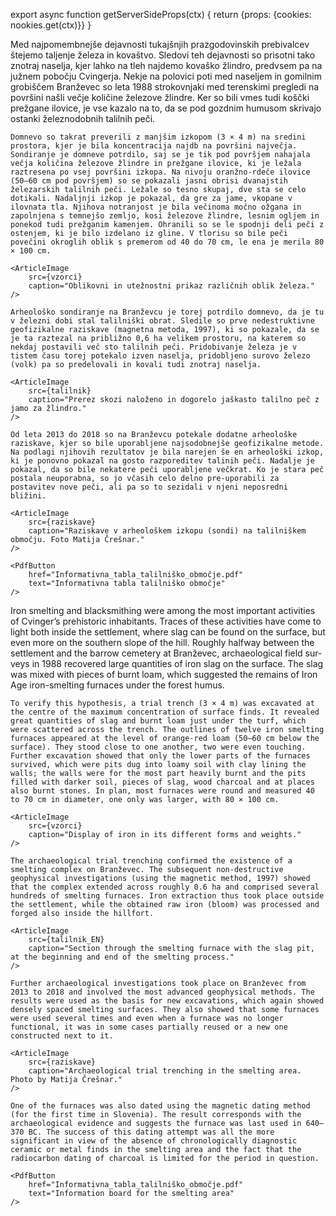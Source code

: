 

export async function getServerSideProps(ctx) {
    return {props: {cookies: nookies.get(ctx)}}
}

<Article title="Talilniško območje" lang="si" ssrLang={props.cookies.lang}>
    Med najpomembnejše dejavnosti tukajšnjih prazgodovinskih prebivalcev štejemo taljenje železa in kovaštvo. Sledovi teh dejavnosti so prisotni tako znotraj naselja, kjer lahko na tleh najdemo kovaško žlindro, predvsem pa na južnem pobočju Cvingerja. Nekje na polovici poti med naseljem in gomilnim grobiščem Branževec so leta 1988 strokovnjaki med terenskimi pregledi na površini našli večje količine železove žlindre. Ker so bili vmes tudi koščki prežgane ilovice, je vse kazalo na to, da se pod gozdnim humusom skrivajo ostanki železnodobnih talilnih peči.

    Domnevo so takrat preverili z manjšim izkopom (3 × 4 m) na sredini prostora, kjer je bila koncentracija najdb na površini največja. Sondiranje je domneve potrdilo, saj se je tik pod površjem nahajala večja količina železove žlindre in prežgane ilovice, ki je ležala raztresena po vsej površini izkopa. Na nivoju oranžno-rdeče ilovice (50‒60 cm pod površjem) so se pokazali jasni obrisi dvanajstih železarskih talilnih peči. Ležale so tesno skupaj, dve sta se celo dotikali. Nadaljnji izkop je pokazal, da gre za jame, vkopane v ilovnata tla. Njihova notranjost je bila večinoma močno ožgana in zapolnjena s temnejšo zemljo, kosi železove žlindre, lesnim ogljem in ponekod tudi prežganim kamenjem. Ohranili so se le spodnji deli peči z ostenjem, ki je bilo izdelano iz gline. V tlorisu so bile peči povečini okroglih oblik s premerom od 40 do 70 cm, le ena je merila 80 × 100 cm.

    <ArticleImage
        src={vzorci}
        caption="Oblikovni in utežnostni prikaz različnih oblik železa."
    />

    Arheološko sondiranje na Branževcu je torej potrdilo domnevo, da je tu v železni dobi stal talilniški obrat. Sledile so prve nedestruktivne geofizikalne raziskave (magnetna metoda, 1997), ki so pokazale, da se je ta raztezal na približno 0,6 ha velikem prostoru, na katerem so nekdaj postavili več sto talilnih peči. Pridobivanje železa je v tistem času torej potekalo izven naselja, pridobljeno surovo železo (volk) pa so predelovali in kovali tudi znotraj naselja.

    <ArticleImage
        src={talilnik}
        caption="Prerez skozi naloženo in dogorelo jaškasto talilno peč z jamo za žlindro."
    />

    Od leta 2013 do 2018 so na Branževcu potekale dodatne arheološke raziskave, kjer so bile uporabljene najsodobnejše geofizikalne metode. Na podlagi njihovih rezultatov je bila narejen še en arheološki izkop, ki je ponovno pokazal na gosto razporeditev talinih peči. Nadalje je pokazal, da so bile nekatere peči uporabljene večkrat. Ko je stara peč postala neuporabna, so jo včasih celo delno pre-uporabili za postavitev nove peči, ali pa so to sezidali v njeni neposredni bližini.

    <ArticleImage
        src={raziskave}
        caption="Raziskave v arheološkem izkopu (sondi) na talilniškem območju. Foto Matija Črešnar."
    />

    <PdfButton
        href="Informativna_tabla_talilniško_območje.pdf"
        text="Informativna tabla talilniško območje"
    />
</Article>

<Article title="The smelting area" lang="en" ssrLang={props.cookies.lang}>
    Iron smelting and blacksmithing were among the most important activities of Cvinger’s prehistoric inhabitants. Traces of these activities have come to light both inside the settlement, where slag can be found on the surface, but even more on the southern slope of the hill. Roughly halfway between the settlement and the barrow cemetery at Branževec, archaeological field surveys in 1988 recovered large quantities of iron slag on the surface. The slag was mixed with pieces of burnt loam, which suggested the remains of Iron Age iron-smelting furnaces under the forest humus.

    To verify this hypothesis, a trial trench (3 × 4 m) was excavated at the centre of the maximum concentration of surface finds. It revealed great quantities of slag and burnt loam just under the turf, which were scattered across the trench. The outlines of twelve iron smelting furnaces appeared at the level of orange-red loam (50‒60 cm below the surface). They stood close to one another, two were even touching. Further excavation showed that only the lower parts of the furnaces survived, which were pits dug into loamy soil with clay lining the walls; the walls were for the most part heavily burnt and the pits filled with darker soil, pieces of slag, wood charcoal and at places also burnt stones. In plan, most furnaces were round and measured 40 to 70 cm in diameter, one only was larger, with 80 × 100 cm.

    <ArticleImage
        src={vzorci}
        caption="Display of iron in its different forms and weights."
    />

    The archaeological trial trenching confirmed the existence of a smelting complex on Branževec. The subsequent non-destructive geophysical investigations (using the magnetic method, 1997) showed that the complex extended across roughly 0.6 ha and comprised several hundreds of smelting furnaces. Iron extraction thus took place outside the settlement, while the obtained raw iron (bloom) was processed and forged also inside the hillfort.

    <ArticleImage
        src={talilnik_EN}
        caption="Section through the smelting furnace with the slag pit, at the beginning and end of the smelting process."
    />

    Further archaeological investigations took place on Branževec from 2013 to 2018 and involved the most advanced geophysical methods. The results were used as the basis for new excavations, which again showed densely spaced smelting surfaces. They also showed that some furnaces were used several times and even when a furnace was no longer functional, it was in some cases partially reused or a new one constructed next to it.

    <ArticleImage
        src={raziskave}
        caption="Archaeological trial trenching in the smelting area. Photo by Matija Črešnar."
    />

    One of the furnaces was also dated using the magnetic dating method (for the first time in Slovenia). The result corresponds with the archaeological evidence and suggests the furnace was last used in 640–370 BC. The success of this dating attempt was all the more significant in view of the absence of chronologically diagnostic ceramic or metal finds in the smelting area and the fact that the radiocarbon dating of charcoal is limited for the period in question.

    <PdfButton
        href="Informativna_tabla_talilniško_območje.pdf"
        text="Information board for the smelting area"
    />
</Article>